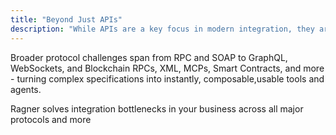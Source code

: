 ```yaml
---
title: "Beyond Just APIs"
description: "While APIs are a key focus in modern integration, they are only one piece of the puzzle. "
---
```


Broader protocol challenges span from RPC and SOAP to GraphQL, WebSockets, and Blockchain RPCs, XML, MCPs, Smart Contracts, and more - turning complex specifications into instantly, composable,usable tools and agents.

<Note>
  Ragner solves integration bottlenecks in your business across all major
  protocols and more
</Note>
